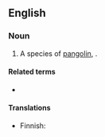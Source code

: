 ==English==
{{rfi|en}}
{{wikipedia|pangolin}}

===Noun===
{{en-noun}}

# A species of [[pangolin]], {{taxlink|Manis tricuspis|species|noshow=1}}.

====Related terms====
* {{l|en|pangolin}}

====Translations====
{{trans-top|species of pangolin}}
* Finnish: {{t|fi|kierteishäntämuurahaiskäpy}}
{{trans-mid}}
{{trans-bottom}}